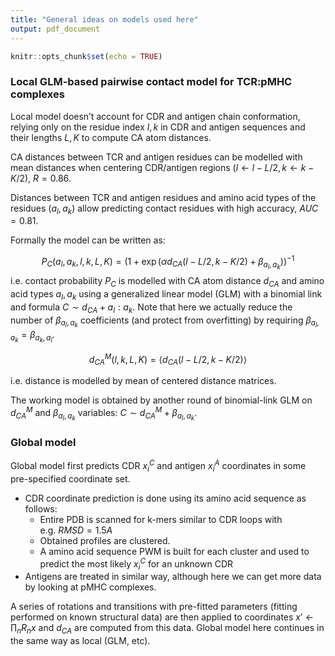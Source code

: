 ```yaml
---
title: "General ideas on models used here"
output: pdf_document
---
```


```r
knitr::opts_chunk$set(echo = TRUE)
```

### Local GLM-based pairwise contact model for TCR:pMHC complexes

Local model doesn't account for CDR and antigen chain conformation, relying only on the residue index $l, k$ in CDR and antigen sequences and their lengths $L, K$ to compute CA atom distances.

CA distances between TCR and antigen residues can be modelled with mean distances when centering CDR/antigen regions ($l\leftarrow l-L/2, k\leftarrow k-K/2$), $R=0.86$.

Distances between TCR and antigen residues and amino acid types of the residues ($a_{l}, a_{k}$) allow predicting contact residues with high accuracy, $AUC=0.81$.

Formally the model can be written as:

$$
P_C\left(a_l, a_k, l, k,L, K\right) = \left(1 + \exp(\alpha d_{CA}\left(l - L/2, k - K/2\right) + \beta_{a_l, a_k})\right)^{-1}
$$
i.e. contact probability $P_C$ is modelled with CA atom distance $d_{CA}$ and amino acid types $a_l, a_k$ using a generalized linear model (GLM) with a binomial link and formula $C \sim d_{CA} + a_l:a_k$. Note that here we actually reduce the number of $\beta_{a_l, a_k}$ coefficients (and protect from overfitting) by  requiring $\beta_{a_l, a_k} = \beta_{a_k, a_l}$.

$$
d^M_{CA}\left(l, k,L, K\right) = \langle d_{CA}\left(l - L/2, k - K/2\right) \rangle
$$

i.e. distance is modelled by mean of centered distance matrices.

The working model is obtained by another round of binomial-link GLM on $d^M_{CA}$ and $\beta_{a_l, a_k}$ variables: $C \sim d^M_{CA} + \beta_{a_l, a_k}$.

### Global model

Global model first predicts CDR $x^C_i$ and antigen $x^A_i$ coordinates in some pre-specified coordinate set.

* CDR coordinate prediction is done using its amino acid sequence as follows:
   * Entire PDB is scanned for k-mers similar to CDR loops with e.g. $RMSD=1.5A$
   * Obtained profiles are clustered.
   * A amino acid sequence PWM is built for each cluster and used to predict the most likely $x^C_i$ for an unknown CDR
   
* Antigens are treated in similar way, although here we can get more data by looking at pMHC complexes.

A series of rotations and transitions with pre-fitted parameters (fitting performed on known structural data) are then applied to coordinates $x' \leftarrow \prod_n R_n x$ and $d_{CA}$ are computed from this data. Global model here continues in the same way as local (GLM, etc).

